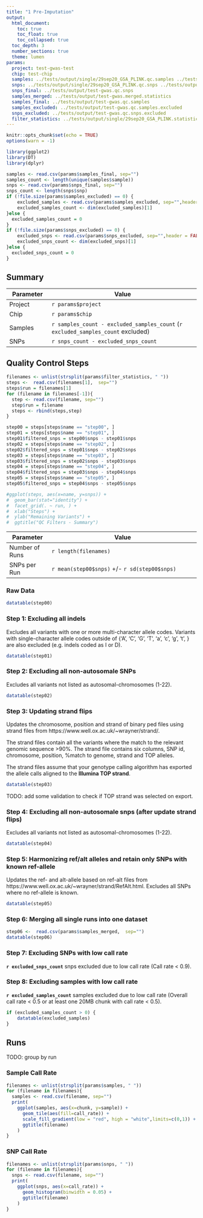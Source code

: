 ```yaml
---
title: "1 Pre-Imputation"
output:
  html_document:
    toc: true
    toc_float: true
    toc_collapsed: true
  toc_depth: 3
  number_sections: true
  theme: lumen
params:
  project: test-gwas-test
  chip: test-chip
  samples: ../tests/output/single/29sep20_GSA_PLINK.qc.samples ../tests/output/single/31aug20_GSA_PLINK.qc.samples
  snps: ../tests/output/single/29sep20_GSA_PLINK.qc.snps ../tests/output/single/31aug20_GSA_PLINK.qc.snps
  snps_final: ../tests/output/test-gwas.qc.snps
  samples_merged: ../tests/output/test-gwas.merged.statistics
  samples_final: ../tests/output/test-gwas.qc.samples
  samples_excluded: ../tests/output/test-gwas.qc.samples.excluded
  snps_excluded: ../tests/output/test-gwas.qc.snps.excluded
  filter_statistics: ../tests/output/single/29sep20_GSA_PLINK.statistics ../tests/output/single/31aug20_GSA_PLINK.statistics
---
```


```r
knitr::opts_chunk$set(echo = TRUE)
options(warn = -1)

library(ggplot2)
library(DT)
library(dplyr)
```


```r
samples <- read.csv(params$samples_final, sep="")
samples_count <- length(unique(samples$sample))
snps <- read.csv(params$snps_final, sep="")
snps_count <- length(snps$snp)
if (!file.size(params$samples_excluded) == 0) {
    excluded_samples <- read.csv(params$samples_excluded, sep="",header = FALSE)
    excluded_samples_count <- dim(excluded_samples)[1]
}else {
  excluded_samples_count = 0
}
if (!file.size(params$snps_excluded) == 0) {
    excluded_snps <- read.csv(params$snps_excluded, sep="",header = FALSE)
    excluded_snps_count <- dim(excluded_snps)[1]
}else {
  excluded_snps_count = 0
}
```

## Summary

| Parameter     | Value                                      |
| ------------- |--------------------------------------------|
| Project       | `r params$project`                         |
| Chip          | `r params$chip`                            |
| Samples       | `r samples_count - excluded_samples_count` (`r excluded_samples_count` excluded) |
| SNPs          | `r snps_count - excluded_snps_count`                                            |

## Quality Control Steps

```r
filenames <- unlist(strsplit(params$filter_statistics, " "))
steps <-  read.csv(filenames[1],  sep="")
steps$run = filenames[1]
for (filename in filenames[-1]){
  step <- read.csv(filename, sep="")
  step$run = filename
  steps <- rbind(steps,step)
}

step00 = steps[steps$name == "step00", ]
step01 = steps[steps$name == "step01", ]
step01$filtered_snps = step00$snps - step01$snps
step02 = steps[steps$name == "step02", ]
step02$filtered_snps = step01$snps - step02$snps
step03 = steps[steps$name == "step03", ]
step03$filtered_snps = step02$snps - step03$snps
step04 = steps[steps$name == "step04", ]
step04$filtered_snps = step03$snps - step04$snps
step05 = steps[steps$name == "step05", ]
step05$filtered_snps = step04$snps - step05$snps

#ggplot(steps, aes(x=name, y=snps)) +
#  geom_bar(stat="identity") +
#  facet_grid(. ~ run, ) +
#  xlab("Steps") +
#  ylab("Remaining Variants") +
#  ggtitle("QC Filters - Summary")

```

| Parameter     | Value                                      |
| ------------- |--------------------------------------------|
| Number of Runs       | `r length(filenames)`                            |
| SNPs per Run          | `r mean(step00$snps)` +/- `r sd(step00$snps)`                           |

### Raw Data

```r
datatable(step00)
```

### Step 1: Excluding all indels

Excludes all variants with one or more multi-character allele codes. Variants with single-character allele codes outside of {'A', 'C', 'G', 'T', 'a', 'c', 'g', 't', <missing code>} are also excluded (e.g. indels coded as I or D).

```r
datatable(step01)
```



### Step 2: Excluding all non-autosomale SNPs

Excludes all variants not listed as autosomal-chromosomes (1-22).

```r
datatable(step02)
```

### Step 3: Updating strand flips

Updates the chromosome, position and strand of binary ped files using strand files from https://www.well.ox.ac.uk/~wrayner/strand/.

The strand files contain all the variants where the match to the relevant genomic sequence >90%. The strand file contains six columns, SNP id, chromosome, position, %match to genome, strand and TOP alleles.

The strand files assume that your genotype calling algorithm has exported the allele calls aligned to the **Illumina TOP strand**.

```r
datatable(step03)
```

TODO: add some validation to check if TOP strand was selected on export.

### Step 4: Excluding all non-autosomale snps (after update strand flips)

Excludes all variants not listed as autosomal-chromosomes (1-22).

```r
datatable(step04)
```

### Step 5: Harmonizing ref/alt alleles and retain only SNPs with known ref-allele

Updates the ref- and alt-allele based on ref-alt files from https://www.well.ox.ac.uk/~wrayner/strand/RefAlt.html. Excludes all SNPs where no ref-allele is known.

```r
datatable(step05)
```

### Step 6: Merging all single runs into one dataset

```r
step06 <-  read.csv(params$samples_merged,  sep="")
datatable(step06)
```

### Step 7: Excluding SNPs with low call rate

**`r excluded_snps_count`** snps excluded due to low call rate (Call rate < 0.9).


### Step 8: Excluding samples with low call rate

**`r excluded_samples_count`** samples excluded due to low call rate (Overall call rate < 0.5 or at least one 20MB chunk with call rate < 0.5).

```r
if (excluded_samples_count > 0) {
    datatable(excluded_samples)
}
```

## Runs

TODO: group by run

### Sample Call Rate

```r
filenames <- unlist(strsplit(params$samples, " "))
for (filename in filenames){
  samples <- read.csv(filename, sep="")
  print(
    ggplot(samples, aes(x=chunk, y=sample)) +
      geom_tile(aes(fill=call_rate)) +
      scale_fill_gradient(low = "red", high = "white",limits=c(0,1)) +
      ggtitle(filename)
    )
}
```

### SNP Call Rate

```r
filenames <- unlist(strsplit(params$snps, " "))
for (filename in filenames){
  snps <- read.csv(filename, sep="")
  print(
    ggplot(snps, aes(x=call_rate)) +
      geom_histogram(binwidth = 0.05) +
      ggtitle(filename)
    )
}
```
